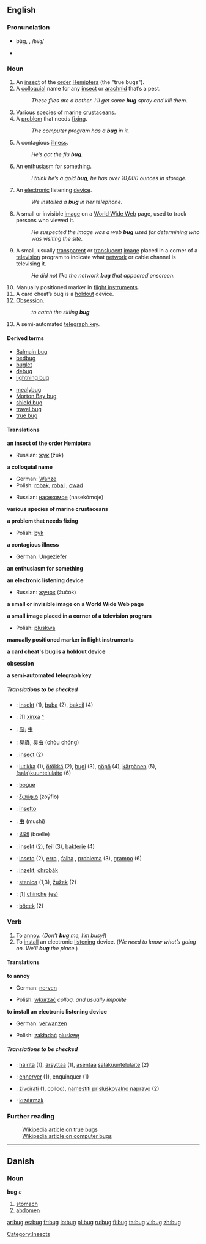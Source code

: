{{see|Bug}}
{{cleanup}}

==English==
{{wikipedia}}

===Pronunciation===
*bŭg, {{IPAchar|/bʌɡ/}}, /<tt>bVg</tt>/
*{{audio|en-us-bug.ogg|Audio (US)}}
*:{{IPAchar|[[Rhymes:English:-ʌɡ|Rhymes: -ʌɡ]]}}

===Noun===
{{en-noun-reg}}

#An [[insect]] of the [[order]] [[Hemiptera]] (the "true bugs").
#A [[colloquial]] name for any [[insect]] or [[arachnid]] that’s a pest.
#:''These flies are a bother. I’ll get some '''bug''' spray and kill them.''
#Various species of marine [[crustacean]]s.
#A [[problem]] that needs [[fixing]].
#:''The computer program has a '''bug''' in it.''
#A contagious [[illness]].
#:''He’s got the flu '''bug'''.''
#An [[enthusiasm]] for something.
#:''I think he’s a gold '''bug''', he has over 10,000 ounces in storage.''
#An [[electronic]] listening [[device]].
#:''We installed a '''bug''' in her telephone.''
#A small or invisible [[image]] on a [[World Wide Web]] page, used to track persons who viewed it.
#:''He suspected the image was a web '''bug''' used for determining who was visiting the site.''
#A small, usually [[transparent]] or [[translucent]] [[image]] placed in a corner of a [[television]] program to indicate what [[network]] or cable channel is televising it.
#:''He did not like the network '''bug''' that appeared onscreen.''
# Manually positioned marker in [[flight instruments]].
# A card cheat’s bug is a [[holdout]] device.
# [[Obsession]].
#:''to catch the skiing '''bug'''''
# A semi-automated [[telegraph key]].

====Derived terms====
{{top2}}
*[[Balmain bug]]
*[[bedbug]]
*[[buglet]]
*[[debug]]
*[[lightning bug]]
{{mid2}}
*[[mealybug]]
*[[Morton Bay bug]]
*[[shield bug]]
*[[travel bug]]
*[[true bug]]
{{bottom}}

====Translations====
'''an insect of the order Hemiptera'''
{{top}}
{{mid}}
*Russian: [[жук]] (žuk) {{m}}
{{bottom}}

'''a colloquial name'''
{{top}}
*German: [[Wanze]] {{f}}
*Polish: [[robak]], [[robal]] {{m}}, [[owad]] {{m}}
{{mid}}
*Russian: [[насекомое]] (nasekómoje) {{n}}
{{bottom}}

'''various species of marine crustaceans'''
{{top}}
{{mid}}
{{bottom}}

'''a problem that needs fixing'''
{{top}}
*Polish: [[byk]] {{m}}
{{mid}}
{{bottom}}

'''a contagious illness'''
{{top}}
*German: [[Ungeziefer]] {{n}}
{{mid}}
{{bottom}}

'''an enthusiasm for something'''
{{top}}
{{mid}}
{{bottom}}

'''an electronic listening device'''
{{top}}
{{mid}}
*Russian: [[жучок]] (žučók) {{m}}
{{bottom}}

'''a small or invisible image on a World Wide Web page'''
{{top}}
{{mid}}
{{bottom}}

'''a small image placed in a corner of a television program'''
{{top}}
*Polish: [[pluskwa]] {{f}}
{{mid}}
{{bottom}}

'''manually positioned marker in flight instruments'''
{{top}}
{{mid}}
{{bottom}}

'''a card cheat's bug is a holdout device'''
{{top}}
{{mid}}
{{bottom}}

'''obsession'''
{{top}}
{{mid}}
{{bottom}}

'''a semi-automated telegraph key'''
{{top}}
{{mid}}
{{bottom}}

=====Translations to be checked=====
{{checktrans}}
*{{ttbc|Bosnian}}: [[insekt]] {{m}} (1), [[buba]] {{f}} (2), [[bakcil]] {{m}} (4)
*{{ttbc|Catalan}}: [1] [[xinxa]] {{f}} [[:ca:xinxa|^]]
*{{ttbc|CJK Characters}}: [[虱]]; [[虫]]
*{{ttbc|Chinese}}: [[臭蟲]], [[臭虫]] (chòu chóng)
*{{ttbc|Dutch}}: [[insect]] {{n}} (2)
*{{ttbc|Finnish}}: [[lutikka]] (1), [[ötökkä]] (2), [[bugi]] (3), [[pöpö]] (4), [[kärpänen]] (5), [[salakuuntelulaite|(sala)kuuntelulaite]] (6)
*{{ttbc|French}}: [[bogue]] {{m}}
*{{ttbc|Greek}}: [[ζωύφιο]] (zoýfio) {{n}}
*{{ttbc|Italian}}: [[insetto]] {{m}}
*{{ttbc|Japanese}}: [[虫]] (mushí)
*{{ttbc|Korean}}: [[벌레]] (boelle)
*{{ttbc|Norwegian}}: [[insekt]] {{n}} (2), [[feil]] {{m}} (3), [[bakterie]] {{m}} (4)
*{{ttbc|Portuguese}}: [[inseto]] {{m}} (2), [[erro]] {{m}}, [[falha]] {{f}}, [[problema]] {{m}} (3), [[grampo]] {{m}} (6)
*{{ttbc|Slovak}}: [[inzekt]], [[chrobák]] {{m}}
*{{ttbc|Slovene}}: [[stenica]] {{f}} (1,3), [[žužek]] {{m}} (2)
*{{ttbc|Spanish}}: [1] [[chinche]] {{f}} [[:es:chinche|(es)]] 
*{{ttbc|Turkish}}: [[böcek]] (2)

===Verb===
#To [[annoy]]. (''Don’t '''bug''' me, I’m busy!'')
#To [[install]] an electronic [[listening]] device. (''We need to know what’s going on. We’ll '''bug''' the place.'')

====Translations====
'''to annoy'''
{{top}}
*German: [[nerven]]
{{mid}}
*Polish: [[wkurzać]] ''colloq. and usually impolite''
{{bottom}}

'''to install an electronic listening device'''
{{top}}
*German: [[verwanzen]]
{{mid}}
*Polish: [[zakładać]] [[pluskwę]]
{{bottom}}

=====Translations to be checked=====
{{checktrans}}
*{{ttbc|Finnish}}: [[häiritä]] (1), [[ärsyttää]] (1), [[asentaa]] [[salakuuntelulaite]] (2)
*{{ttbc|French}}: [[ennerver]] (1), enquinquer (1)
*{{ttbc|Slovene}}: [[živcirati]] (1, colloq), [[namestiti prisluškovalno napravo]] (2)
*{{ttbc|Turkish}}: [[kızdırmak]]

===Further reading===
:[[w:Hemiptera|Wikipedia article on true bugs]]
:[[w:computer bug|Wikipedia article on computer bugs]]


----

==Danish==
===Noun===
'''bug''' ''c''

# [[stomach]]
# [[abdomen]]

[[Category:Insects]]

[[ar:bug]]
[[es:bug]]
[[fr:bug]]
[[io:bug]]
[[pl:bug]]
[[ru:bug]]
[[fi:bug]]
[[ta:bug]]
[[vi:bug]]
[[zh:bug]]